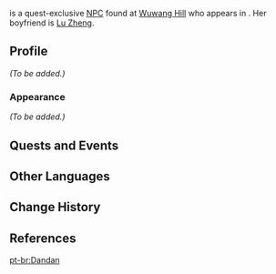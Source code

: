 {{Meta
<!-- REMOVE THIS TEMPLATE AFTER ADDING MISSING INFO -->
|missing_NPC_profile  = yes
}}
{{Character Infobox
|image            = NPC Dandan.png
|type             = Quest NPC
|region           = Liyue
|location         = Liyue
|voiceEN          = [https://www.sarahblandy.com/ Sarah Blandy]<ref name="Sarah Blandy YT">YouTube: [https://youtu.be/-iceRo0hlCY EN VA Self Announcement]</ref>
}}
{{Lang|'''Dandan'''|zh=丹丹|zh_rm=Dāndān}} is a quest-exclusive [[NPC]] found at [[Wuwang Hill]] who appears in {{Quest|Test of Courage}}. Her boyfriend is [[Lu Zheng]].
<!--
==Location==
<gallery>
NPC Location Dandan & Lu Zheng.png|Dandan's location
NPC Location Dandan & Lu Zheng Context.png|Additional context
</gallery>
-->
==Profile==
''(To be added.)''

===Appearance===
''(To be added.)''

==Quests and Events==
{{Quests and Events}}

==Other Languages==
{{Other Languages
|default_hidden = 1
|en      = Dandan
|zhs     = 丹丹
|zhs_rm  = Dāndān
|zht     = 丹丹
|zht_rm  = Dāndān
|ja      = 丹丹
|ja_rm   = Tantan{{Assumed}}
|ko      = {{tt|단단|丹丹}}
|es      = Dandan
|fr      = Dandan
|ru      = Дань Дань
|th      = Dandan
|vi      = Dandan
|de      = Dandan
|id      = Dandan
|pt      = Dandan
|tr      = Dandan
|it      = Dandan
}}

==Change History==
{{Change History|1.4}}

==References==
{{Reflist}}

[[pt-br:Dandan]]